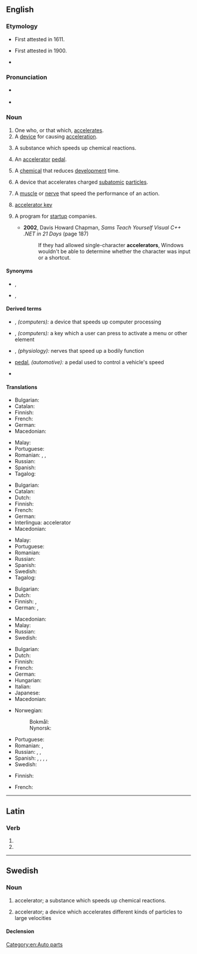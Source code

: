 ==English==

===Etymology===
* First attested in 1611.
* {{sense|motor vehicle}} First attested in 1900.
* {{suffix|accelerate|or|lang=en}}

===Pronunciation===
* {{a|US}} {{IPA|/æk.ˈsɛl.ə.ˌɹeɪ.tɚ/|/æk.ˈsɛl.ə.ˌɹeɪt.ɚ/|/ɪk.ˈsɛl.ə.ˌɹeɪt.ɚ/|lang=en}}
* {{audio|en-us-accelerator.ogg|Audio (US)|lang=en}}

===Noun===
{{en-noun}}

# One who, or that which, [[accelerate]]s.
# A [[device]] for causing [[acceleration]].
# {{lb|en|chemistry}} A substance which speeds up chemical reactions.
# {{lb|en|vehicle}} An [[accelerator]] [[pedal]].
# {{lb|en|photography}} A [[chemical]] that reduces [[development]] time.
# {{lb|en|physics}} A device that accelerates charged [[subatomic]] [[particles]].
# {{lb|en|physiology|medical}} A [[muscle]] or [[nerve]] that speed the performance of an action.
# {{lb|en|computing}} [[accelerator key]]
# {{lb|en|business}} A program for [[startup]] companies.
#* '''2002''', Davis Howard Chapman, ''Sams Teach Yourself Visual C++ .NET in 21 Days'' (page 187)
#*: If they had allowed single-character '''accelerators''', Windows wouldn't be able to determine whether the character was input or a shortcut.

====Synonyms====
* {{sense|accelerator pedal|US}} {{l|en|gas pedal}}, {{l|en|gas}}
* {{sense|accelerates subatomic particles}} {{l|en|particle accelerator}}, {{l|en|atom smasher}}

====Derived terms====
{{der-top}}
* {{l|en|accelerator card}}, ''(computers):'' a device that speeds up computer processing
* {{l|en|accelerator key}}, ''(computers):'' a key which a user can press to activate a menu or other element
* {{l|en|accelerator nerves}}, ''(physiology):'' nerves that speed up a bodily function
{{der-mid}}
* {{l|en|accelerator}} [[pedal]], ''(automotive):'' a pedal used to control a vehicle's speed
* {{l|en|particle accelerator}}
{{der-bottom}}

====Translations====
{{trans-top|one who, or that which, accelerates}}
* Bulgarian: {{t|bg|ускорител}}
* Catalan: {{t|ca|accelerador|m}}
* Finnish: {{t|fi|kiihdyttäjä}}
* French: {{t+|fr|accélérateur|m}}
* German: {{t|de|Beschleuniger|m}}
* Macedonian: {{t|mk|забрзувач|m|tr=zab'rzuvač}}
{{trans-mid}}
* Malay: {{t|ms|pemecut}}
* Portuguese: {{t+|pt|acelerador|m}}
* Romanian: {{t+|ro|accelerator|m}}, {{t|ro|iuțitor|m}}, {{t|ro|repezitor|m}}
* Russian: {{t+|ru|ускори́тель|m}}
* Spanish: {{t+|es|acelerador|m}}
* Tagalog: {{t|tl|pandarasig}}
{{trans-bottom}}

{{trans-top|a device for causing acceleration}}
* Bulgarian: {{t|bg|ускорител}}
* Catalan: {{t|ca|accelerador|m}}
* Dutch: {{t|nl|versneller|m}}
* Finnish: {{t+|fi|kiihdytin}}
* French: {{t+|fr|accélérateur|m}}
* German: {{t|de|Beschleuniger|m}}
* Interlingua: accelerator
* Macedonian: {{t|mk|забрзувач|m|tr=zab'rzuvač}}
{{trans-mid}}
* Malay: {{t|ms|pemecut}}
* Portuguese: {{t+|pt|acelerador}}
* Romanian: {{t+|ro|accelerator|n}}
* Russian: {{t+|ru|ускори́тель|m}}
* Spanish: {{t+|es|acelerador|m}}
* Swedish: {{t+|sv|accelerator|c}}
* Tagalog: {{t|tl|pandarasig}}
{{trans-bottom}}

{{trans-top|a substance which speeds up chemical reactions}}
* Bulgarian: {{t+|bg|катализатор}}
* Dutch: {{t+|nl|katalysator|m}}
* Finnish: {{t+|fi|katalyytti}}, {{t+|fi|kiihdytin}}
* German: {{t|de|Beschleuniger|m}}, {{t+|de|Katalysator|m}}
{{trans-mid}}
* Macedonian: {{t|mk|катализатор|m|tr=katalizátor}}
* Malay: {{t|ms|pencepat}}
* Russian: {{t+|ru|катализа́тор|m}}
* Swedish: {{t+|sv|accelerator|c}}
{{trans-bottom}}

{{trans-top|accelerator pedal}}
* Bulgarian: {{t|bg|педал за газта}}
* Dutch: {{t+|nl|gaspedaal|n}}
* Finnish: {{t+|fi|kaasupoljin}}
* French: {{t+|fr|accélérateur|m}}
* German: {{t+|de|Gaspedal|n}}
* Hungarian: {{t+|hu|gázpedál}}
* Italian: {{t+|it|acceleratore}}
* Japanese: {{t+|ja|アクセル|tr=akuseru|sc=Jpan}}
* Macedonian: {{t|mk|педал за гас|m|tr=pédal za gas}}
{{trans-mid}}
* Norwegian:
*: Bokmål: {{t+|nb|gasspedal|m}}
*: Nynorsk: {{t|nn|gasspedal|m}}
* Portuguese: {{t+|pt|acelerador|m}}
* Romanian: {{t|ro|pedală de accelerare|f}}, {{t+|ro|accelerator|n}}
* Russian: {{t|ru|педа́ль га́за|f}}, {{t+|ru|газ|m}}, {{t+|ru|акселера́тор|m}}
* Spanish: {{t+|es|acelerador|m}}, {{qualifier|colloquial, Chile}} {{t+|es|chala|f}}, {{t+|es|chancla|f}} {{qualifier|Costa Rica}}, {{t+|es|chancleta|f}} {{qualifier|Colombia}}, {{t+|es|chola|f}} {{qualifier|Venezuela}}
* Swedish: {{t|sv|gaspedal|c}}
{{trans-bottom}}

{{trans-top|accelerator pedal}}
* Finnish: {{t+|fi|kiihdyttämö}}
{{trans-mid}}
* French: {{t+|fr|accélérateur|m}}
{{trans-bottom}}

[[Category:en:Auto parts]]

----

==Latin==

===Verb===
{{la-verb-form|accelerātor}}

# {{inflection of|accelerō||2|s|futr|pasv|impr|lang=la}}
# {{inflection of|accelerō||3|s|futr|pasv|impr|lang=la}}

----

==Swedish==

===Noun===
{{sv-noun|c}}

# {{lb|sv|chemistry}} accelerator; a substance which speeds up chemical reactions.
# {{lb|sv|physics}} accelerator; a device which accelerates different kinds of particles to large velocities

====Declension====
{{sv-infl-noun-c-r|3=acceleratore}}